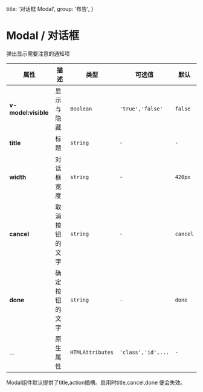   title: '对话框 Modal',
  group: '布告',
}

# Modal / 对话框

弹出显示需要注意的通知项

<fe-CodeShow
  title="默认的"
  name="ex-modal-default"
  desc="使用v-model:visible控制显示隐藏"
/>

<fe-CodeShow title="定制化" name="ex-modal-custom" desc="使用插槽定制内容" />

<fe-CodeShow title="指令" name="ex-modal-direct" desc="使用指令唤醒modal" />

<fe-Attributes>

<fe-AttributesTitle title="Modal Props" />

| 属性                | 描述           | 类型             | 可选值             | 默认     |
| ------------------- | -------------- | ---------------- | ------------------ | -------- |
| **v-model:visible** | 显示与隐藏     | `Boolean`        | `'true','false'`   | `false`  |
| **title**           | 标题           | `string`         | `-`                | `-`      |
| **width**           | 对话框宽度     | `string`         | `-`                | `420px`  |
| **cancel**          | 取消按钮的文字 | `string`         | `-`                | `cancel` |
| **done**            | 确定按钮的文字 | `string`         | `-`                | `done`   |
| ...                 | 原生属性       | `HTMLAttributes` | `'class','id',...` | `-`      |

</fe-Attributes>


<fe-Attributes>

<fe-AttributesTitle title="Modal customSlots" />

<fe-card>
  Modal组件默认提供了<fe-code>title,action</fe-code>插槽。启用时<fe-code>title,cancel,done</fe-code>
  便会失效。
</fe-card>

</fe-Attributes>